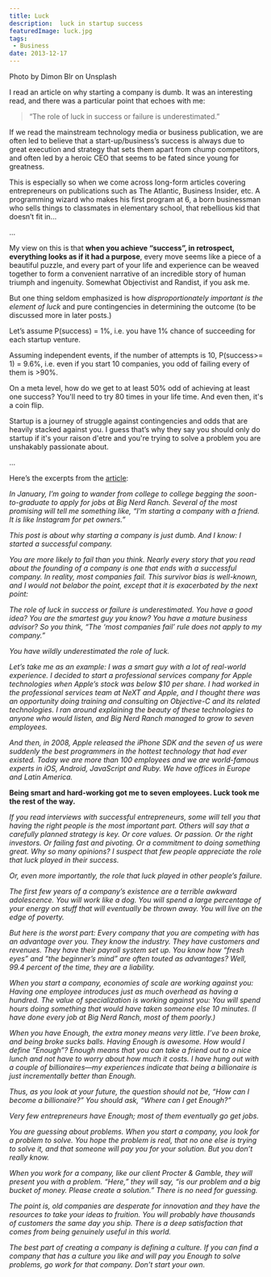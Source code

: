 ```yaml
---
title: Luck
description:  luck in startup success
featuredImage: luck.jpg
tags:
 - Business
date: 2013-12-17
---
```

<p style={{fontSize: "0.7em", fontStyle: "italic"}}>Photo by Dimon Blr on Unsplash</p>

I read an article on why starting a company is dumb. It was an interesting read, and there was a particular point that echoes with me:

>“The role of luck in success or failure is underestimated.” 

If we read the mainstream technology media or business publication, we are often led to believe that a start-up/business’s success is always due to great execution and strategy that sets them apart from chump competitors, and often led by a heroic CEO that seems to be fated since young for greatness. 

This is especially so when we come across long-form articles covering entrepreneurs on publications such as The Atlantic, Business Insider, etc.  A programming wizard who makes his first program at 6, a born businessman who sells things to classmates in elementary school, that rebellious kid that doesn’t fit in…

...

My view on this is that **when you achieve “success”, in retrospect, everything looks as if it had a purpose**, every move seems like a piece of a beautiful puzzle, and every part of your life and experience can be weaved together to form a convenient narrative of an incredible story of human triumph and ingenuity. Somewhat Objectivist and Randist, if you ask me.

But one thing seldom emphasized is how *disproportionately important is the element of luck* and pure contingencies in determining the outcome (to be discussed more in later posts.)

Let’s assume P(success) = 1%, i.e. you have 1% chance of succeeding for each startup venture.

Assuming independent events, if the number of attempts is 10, P(success>= 1) = 9.6%, i.e. even if you start 10 companies, you odd of failing every of them is >90%.

On a meta level, how do we get to at least 50% odd of achieving at least one success?
You'll need to try 80 times in your life time. And even then, it's a coin flip.

Startup is a journey of struggle against contingencies and odds that are heavily stacked against you. I guess that’s why they say you should only do startup if it's your raison d'etre and you're trying to solve a problem you are unshakably passionate about.

...

Here’s the excerpts from the [article](https://www.bignerdranch.com/blog/dont-start-a-company-kid/):

*In January, I’m going to wander from college to college begging the soon-to-graduate to apply for jobs at Big Nerd Ranch. Several of the most promising will tell me something like, “I’m starting a company with a friend. It is like Instagram for pet owners.”*

*This post is about why starting a company is just dumb. And I know: I started a successful company.*

*You are more likely to fail than you think. Nearly every story that you read about the founding of a company is one that ends with a successful company. In reality, most companies fail. This survivor bias is well-known, and I would not belabor the point, except that it is exacerbated by the next point:*

*The role of luck in success or failure is underestimated. You have a good idea? You are the smartest guy you know? You have a mature business advisor? So you think, “The ‘most companies fail’ rule does not apply to my company.”*

*You have wildly underestimated the role of luck.*

*Let’s take me as an example: I was a smart guy with a lot of real-world experience. I decided to start a professional services company for Apple technologies when Apple’s stock was below $10 per share. I had worked in the professional services team at NeXT and Apple, and I thought there was an opportunity doing training and consulting on Objective-C and its related technologies. I ran around explaining the beauty of these technologies to anyone who would listen, and Big Nerd Ranch managed to grow to seven employees.*

*And then, in 2008, Apple released the iPhone SDK and the seven of us were suddenly the best programmers in the hottest technology that had ever existed. Today we are more than 100 employees and we are world-famous experts in iOS, Android, JavaScript and Ruby. We have offices in Europe and Latin America.*

**Being smart and hard-working got me to seven employees. Luck took me the rest of the way.**

*If you read interviews with successful entrepreneurs, some will tell you that having the right people is the most important part. Others will say that a carefully planned strategy is key. Or core values. Or passion. Or the right investors. Or failing fast and pivoting. Or a commitment to doing something great. Why so many opinions? I suspect that few people appreciate the role that luck played in their success.*

*Or, even more importantly, the role that luck played in other people’s failure.*

*The first few years of a company’s existence are a terrible awkward adolescence. You will work like a dog. You will spend a large percentage of your energy on stuff that will eventually be thrown away. You will live on the edge of poverty.*

*But here is the worst part: Every company that you are competing with has an advantage over you. They know the industry. They have customers and revenues. They have their payroll system set up. You know how “fresh eyes” and “the beginner’s mind” are often touted as advantages? Well, 99.4 percent of the time, they are a liability.*

*When you start a company, economies of scale are working against you: Having one employee introduces just as much overhead as having a hundred. The value of specialization is working against you: You will spend hours doing something that would have taken someone else 10 minutes. (I have done every job at Big Nerd Ranch, most of them poorly.)*

*When you have Enough, the extra money means very little. I’ve been broke, and being broke sucks balls. Having Enough is awesome. How would I define “Enough”? Enough means that you can take a friend out to a nice lunch and not have to worry about how much it costs. I have hung out with a couple of billionaires—my experiences indicate that being a billionaire is just incrementally better than Enough.*

*Thus, as you look at your future, the question should not be, “How can I become a billionaire?” You should ask, “Where can I get Enough?”*

*Very few entrepreneurs have Enough; most of them eventually go get jobs.*

*You are guessing about problems. When you start a company, you look for a problem to solve. You hope the problem is real, that no one else is trying to solve it, and that someone will pay you for your solution. But you don’t really know.*

*When you work for a company, like our client Procter & Gamble, they will present you with a problem. “Here,” they will say, “is our problem and a big bucket of money. Please create a solution.” There is no need for guessing.*

*The point is, old companies are desperate for innovation and they have the resources to take your ideas to fruition. You will probably have thousands of customers the same day you ship. There is a deep satisfaction that comes from being genuinely useful in this world.*

*The best part of creating a company is defining a culture. If you can find a company that has a culture you like and will pay you Enough to solve problems, go work for that company. Don’t start your own.*